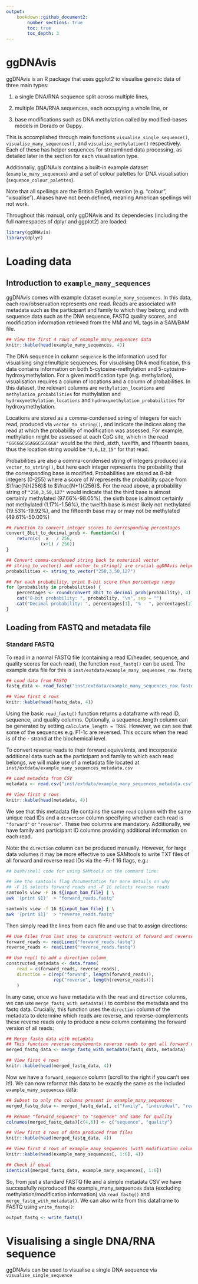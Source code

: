 ```yaml
---
output: 
    bookdown::github_document2:
        number_sections: true
        toc: true
        toc_depth: 3
---
```


# ggDNAvis

ggDNAvis is an R package that uses ggplot2 to visualise genetic data of three main types:

(1) a single DNA/RNA sequence split across multiple lines,

(2) multiple DNA/RNA sequences, each occupying a whole line, or

(3) base modifications such as DNA methylation called by modified-bases models in Dorado or Guppy.

This is accomplished through main functions `visualise_single_sequence()`, `visualise_many_sequences()`, and `visualise_methylation()` respectively. Each of these has helper sequences for streamlined data processing, as detailed later in the section for each visualisation type.

Additionally, ggDNAvis contains a built-in example dataset (`example_many_sequences`) and a set of colour palettes for DNA visualisation (`sequence_colour_palettes`).

Note that all spellings are the British English version (e.g. "colour", "visualise"). Aliases have not been defined, meaning American spellings will not work.

Throughout this manual, only ggDNAvis and its dependecies (including the full namespaces of dplyr and ggplot2) are loaded:

```r
library(ggDNAvis)
library(dplyr)
```

# Loading data

## Introduction to `example_many_sequences`
ggDNAvis comes with example dataset `example_many_sequences`. In this data, each row/observation represents one read. Reads are associated with metadata such as the participant and family to which they belong, and with sequence data such as the DNA sequence, FASTQ quality scores, and modification information retrieved from the MM and ML tags in a SAM/BAM file.

```r
## View the first 4 rows of example_many_sequences data
knitr::kable(head(example_many_sequences, 4))
```

The DNA sequence in column `sequence` is the information used for visualising single/multiple sequences. For visualising DNA modification, this data contains information on both 5-cytosine-methylation and 5-cytosine-hydroxymethylation. For a given modification type (e.g. methylation), visualisation requires a column of locations and a column of probabilities. In this dataset, the relevant columns are `methylation_locations` and `methylation_probabilities` for methylation and `hydroxymethylation_locations` and `hydroxymethylation_probabilities` for hydroxymethylation.

Locations are stored as a comma-condensed string of integers for each read, produced via `vector_to_string()`, and indicate the indices along the read at which the probability of modification was assessed. For example, methylation might be assessed at each CpG site, which in the read `"GGCGGCGGAGGCGGCGGA"` would be the third, sixth, twelfth, and fifteenth bases, thus the location string would be `"3,6,12,15"` for that read.

Probabilities are also a comma-condensed string of integers produced via `vector_to_string()`, but here each integer represents the probability that the corresponding base is modified. Probabilities are stored as 8-bit integers (0-255) where a score of $N$ represents the probability space from $\frac{N}{256}$ to $\frac{N+1}{256}$. For the read above, a probability string of `"250,3,50,127"` would indicate that the third base is almost certainly methylated (97.66%-98.05%), the sixth base is almost certainly not methylated (1.17%-1.56%), the twelfth base is most likely not methylated (19.53%-19.92%), and the fifteenth base may or may not be methylated (49.61%-50.00%)

```r
## Function to convert integer scores to corresponding percentages
convert_8bit_to_decimal_prob <- function(x) {
    return(c(  x   / 256, 
             (x+1) / 256))
}

## Convert comma-condensed string back to numerical vector
## string_to_vector() and vector_to_string() are crucial ggDNAvis helpers
probabilities <- string_to_vector("250,3,50,127")

## For each probability, print 8-bit score then percentage range
for (probability in probabilities) {
    percentages <- round(convert_8bit_to_decimal_prob(probability), 4) * 100
    cat("8-bit probability: ", probability, "\n", sep = "")
    cat("Decimal probability: ", percentages[1], "% - ", percentages[2], "%", "\n\n", sep = "")
}
```



## Loading from FASTQ and metadata file

### Standard FASTQ

To read in a normal FASTQ file (containing a read ID/header, sequence, and quality scores for each read), the function `read_fastq()` can be used. The example data file for this is `inst/extdata/example_many_sequences_raw.fastq`

```r
## Load data from FASTQ
fastq_data <- read_fastq("inst/extdata/example_many_sequences_raw.fastq", calculate_length = TRUE)

## View first 4 rows
knitr::kable(head(fastq_data, 4))
```
Using the basic `read_fastq()` function returns a dataframe with read ID, sequence, and quality columns. Optionally, a sequence_length column can be generated by setting `calculate_length = TRUE`. However, we can see that some of the sequences e.g. F1-1c are reversed. This occurs when the read is of the - strand at the biochemical level. 

To convert reverse reads to their forward equivalents, and incorporate additional data such as the participant and family to which each read belongs, we will make use of a metadata file located at `inst/extdata/example_many_sequences_metadata.csv`

```r
## Load metadata from CSV
metadata <- read.csv("inst/extdata/example_many_sequences_metadata.csv")

## View first 4 rows
knitr::kable(head(metadata, 4))
```

We see that this metadata file contains the same `read` column with the same unique read IDs and a `direction` column specifying whether each read is `"forward"` or `"reverse"`. These two columns are mandatory. Additionally, we have family and participant ID columns providing additional information on each read.

Note: the `direction` column can be produced manually. However, for large data volumes it may be more effective to use SAMtools to write TXT files of all forward and reverse read IDs via the -F/-f 16 flags, e.g.:

```bash
## bash/shell code for using SAMtools on the command line:

## See the samtools flag documentation for more details on why
## -F 16 selects forward reads and -F 16 selects reverse reads
samtools view -F 16 ${input_bam_file} | \
awk '{print $1}'  > "forward_reads.fastq"

samtools view -f 16 ${input_bam_file} | \
awk '{print $1}'  > "reverse_reads.fastq"
```

Then simply read the lines from each file and use that to assign directions:

```r
## Use files from last step to construct vectors of forward and reverse IDs
forward_reads <- readLines("forward_reads.fastq")
reverse_reads <- readLines("reverse_reads.fastq")

## Use rep() to add a direction column
constructed_metadata <- data.frame(
    read = c(forward_reads, reverse_reads),
    direction = c(rep("forward", length(forward_reads)),
                  rep("reverse", length(reverse_reads)))
    )
```

In any case, once we have metadata with the `read` and `direction` columns, we can use `merge_fastq_with_metadata()` to combine the metadata and the fastq data. Crucially, this function uses the `direction` column of the metadata to determine which reads are reverse, and reverse-complements these reverse reads only to produce a new column containing the forward version of all reads:

```r
## Merge fastq data with metadata
## This function reverse-complements reverse reads to get all forward versions
merged_fastq_data <- merge_fastq_with_metadata(fastq_data, metadata)

## View first 4 rows
knitr::kable(head(merged_fastq_data, 4))
```

Now we have a `forward_sequence` column (scroll to the right if you can't see it!). We can now reformat this data to be exactly the same as the included `example_many_sequences` data:

```r
## Subset to only the columns present in example_many_sequences
merged_fastq_data <- merged_fastq_data[, c("family", "individual", "read", "forward_sequence", "sequence_length", "forward_quality")]

## Rename "forward_sequence" to "sequence" and same for quality
colnames(merged_fastq_data)[c(4,6)] <- c("sequence", "quality")

## View first 4 rows of data produced from files
knitr::kable(head(merged_fastq_data, 4))

## View first 4 rows of example_many_sequences (with modification columns excluded)
knitr::kable(head(example_many_sequences[, 1:6], 4))

## Check if equal
identical(merged_fastq_data, example_many_sequences[, 1:6])
```

So, from just a standard FASTQ file and a simple metadata CSV we have successfully reproduced the example_many_sequences data (excluding methylation/modification information) via `read_fastq()` and `merge_fastq_with_metadata()`. We can also write from this dataframe to FASTQ using `write_fastq()`:

```r
output_fastq <- write_fastq()
```

# Visualising a single DNA/RNA sequence

ggDNAvis can be used to visualise a single DNA sequence via `visualise_single_sequence`
